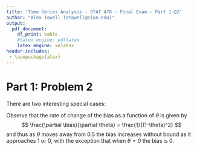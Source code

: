```yaml
---
title: 'Time Series Analysis - STAT 478 - Final Exam - Part 1 Q2'
author: "Alex Towell (atowell@siue.edu)"
output:
  pdf_document:
    df_print: kable
    #latex_engine: pdflatex
    latex_engine: xelatex
header-includes:
 - \usepackage{alex}
---
```

# Part 1: Problem 2
\fbox{\begin{minipage}{.9\textwidth}
Consider a linear trend process $Y_t = β_0 + β_1 t + e_t$, where $\{e_t\}$ is a
0 mean white noise process with variance $σ^2$.
Let $\tilde{Y}_T$ be the simple exponential smoother, i.e.,
$$
   \tilde{Y}_T = (1 − θ)\sum_{t=0}^{\infty} \theta^t Y_{T-t}.
$$
Show that the simple exponential smoother is a biased estimator for the linear
trend process by calculating
$$
   \bias(\tilde{Y}_T) = \expect(Y_T) − \expect(\tilde{Y}_T).
$$
\end{minipage}}

\begin{proof}
The estimator $\tilde{Y}_T$ is biased if $\bias(\tilde{Y}_T) \neq 0$.

To solve $\bias(\tilde{Y}_T)$, we must first solve $\expect(Y_T)$ and
$\expect(\tilde{Y}_T)$.
The expectation of $Y_T$ is given by
\begin{align*}
   \expect(Y_t)
      &= \expect(β_0 + β_1 T + e_T)\\
      &= β_0 + β_1 T + \expect(e_T)\\
      &= β_0 + β_1 T.
\end{align*}
The expectation of $\tilde{Y}_T$ is given by
\begin{align*}
   \expect(\tilde{Y}_T)
      &= \expect\left((1 − θ)\sum_{t=0}^{\infty} \theta^t Y_{T-t}\right)\\
      &= (1 − θ)\expect\left(\sum_{t=0}^{\infty} \theta^t Y_{T-t}\right)\\
      %%%%%%%%%%%%%%%%%%%%%%&= (1 − θ)\left(\sum_{t=0}^{\infty} \expect(\theta^t Y_{T-t})\right)\\
      &= (1 − θ)\left(\sum_{t=0}^{\infty} \theta^t\expect(Y_{T-t})\right).
\end{align*}
By definition, $Y_{T-t} = β_0 + β_1(T-t) + e_{T-t}$, so we may perform that
substitution, resulting in
\begin{align*}
   \expect(\tilde{Y}_T)
      &= (1 − θ)\left(\sum_{t=0}^{\infty} \theta^t\expect(β_0 + β_1(T-t) + e_{T-t})\right)\\
      &= (1 − θ)\left(\sum_{t=0}^{\infty} \theta^t \left(β_0 + β_1(T-t) + \expect(e_{T-t})\right)\right)\\
      %%&= (1 − θ)\left(\sum_{t=0}^{\infty} \theta^t β_0 + β_1(T-t))\right)\\
      &= (1 − θ)\left(
         \sum_{t=0}^{\infty} \theta^t(β_0 + β_1 T) -
         \sum_{t=0}^{\infty} \theta^t β_1 t
      \right)\\
      &= (1 − θ)\left(
         (β_0 + β_1 T) \sum_{t=0}^{\infty} \theta^t -
         β_1 \sum_{t=0}^{\infty} t \theta^t
      \right).
\end{align*}

The only parts left to solve in the above are the infinite summations.
Assuming $|\theta|<1$, we observe that $\sum_{t=0}^{\infty} \theta^t$ is a
geometric series that sums to $(1 - \theta)^{-1}$ and
$\sum_{t=0}^{\infty} t \theta^t$ is an infinite series that sums to
$\theta(1-\theta)^{-2}$.
Thus, we may make these substitutions, yielding
\begin{align*}
   \expect(\tilde{Y}_T)
      &= (1 − θ)\left(
         (β_0 + β_1 T) (1 - \theta)^{-1} -
         β_1 \theta (1 - \theta)^{-2}
      \right)\\
      &= β_0 + β_1 T - β_1 \theta (1 - \theta)^{-1}.
\end{align*}

Then,
\begin{align*}
   \bias(\tilde{Y}_T)
      &= \expect(Y_T) − \expect(\tilde{Y}_T)\\
      &= (β_0 + β_1 T) − β_0 + β_1 T - β_1 \theta (1 - \theta)^{-1},
\end{align*}
which simplifies to
$$
   \bias(\tilde{Y}_T) = \frac{\theta}{1 - \theta} β_1.
$$
\end{proof}

There are two interesting special cases:
\begin{enumerate}
\item The bias is $\beta_1$ if $\theta = 0.5$.
\item The bias is $0$ if $\theta = 0$.
\end{enumerate}

Observe that the rate of change of the bias as a function of $\theta$ is given
by
$$
   \frac{\partial \bias}{\partial \theta} = \frac{1}{(1-\theta)^2}
$$
and thus as $\theta$ moves away from $0.5$ the bias increases without bound as
it approaches $1$ or $0$, with the exception that when $\theta = 0$ the bias
is $0$.